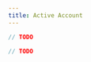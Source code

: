 ```yaml
---
title: Active Account
---
```



<RunnableCode>

<!-- embedme read-previous-state.beacon.ts -->

```ts
// TODO
```

<!-- embedme read-previous-state.taquito.ts -->

```ts
// TODO
```

</RunnableCode>

 
